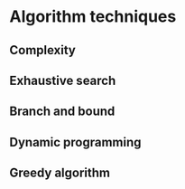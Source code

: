# Algorithm techniques

## Complexity

## Exhaustive search

## Branch and bound

## Dynamic programming

## Greedy algorithm